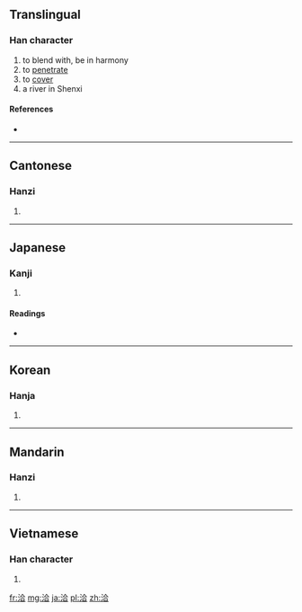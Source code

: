 ==Translingual==

===Han character===
{{Han char|rn=85|rad=水|as=06|sn=9|four=3816<sub>1</sub>|canj=水人一口 (EOMR)}}

# to blend with, be in harmony
# to [[penetrate]]
# to [[cover]]
# a river in Shenxi

====References====
* {{Han ref|kx=0622.210|dkj=17426|dj=1019.020|hdz=31612.050|uh=6D3D|ud=27965|bh=ACA2|bd=44194}}

----

==Cantonese==

===Hanzi===
{{yue-hanzi|jyut=[[ap1]], [[hap6]]|y=ap1, hap6}}

# {{defn|lang=yue|sort=水06}}

----

==Japanese==

===Kanji===
{{ja-kanji|grade=|rs=水06}}

# {{defn|lang=ja|sort=水06}}

====Readings====
* {{ja-readings|on=[[こう]] (kō)|kun=[[うるおす]] (uruosu), [[あまねし]] (amaneshi)}}

----

==Korean==

===Hanja===
{{ko-hanja|hangeul=흡|eumhun=|rv=heup|mr=hŭp|y=hup}}

# {{defn|lang=ko|sort=水06}}

----

==Mandarin==

===Hanzi===
{{cmn-hanzi|pin=[[hé]] ([[he2]]), [[qià]] ([[qia4]]), [[xiá]] ([[xia2]])|wg=ho<sup>2</sup>, ch'ia<sup>4</sup>, hsia<sup>2</sup>}}

# {{defn|lang=cmn|sort=水06}}

----

==Vietnamese==

===Han character===
{{vi-hantu|[[hiệp]]|rs=水06}}

# {{defn|lang=vi|sort=水06}}

[[fr:洽]]
[[mg:洽]]
[[ja:洽]]
[[pl:洽]]
[[zh:洽]]